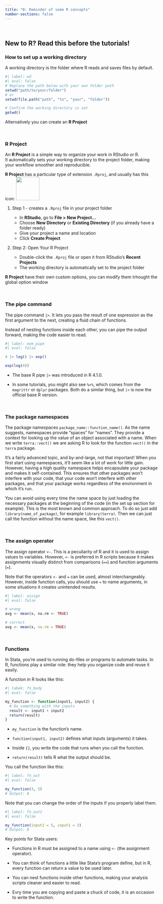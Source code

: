 ```yaml
---
title: "0: Reminder of some R concepts"
number-sections: false
---
```


<br>

## New to R? Read this before the tutorials!
### How to set up a working directory
A working directory is the folder where R reads and saves files by default.

```r
#| label: wd
#| eval: false
# Replace the path below with your own folder path
setwd("path/to/your/folder")
# or
setwd(file.path("path", "to", "your", "folder"))

# Confirm the working directory is set
getwd()
```

::: {.callout-note}
Alternatively you can create an **R Project**
:::

<br>

### R Project
An **R Project**  is a simple way to organize your work in RStudio or R.  
It automatically sets your working directory to the project folder, making your workflow smoother and reproducible.

**R Project** has a particular type of extension `.Rproj`, and usually has this icon: ![](images/project_directory_logo.png){width=0.8in}

1. Step 1 - creates a `.Rproj` file in your project folder

    - In **RStudio**, go to **File > New Project...**  
    - Choose **New Directory** or **Existing Directory** (if you already have a folder ready)  
    - Give your project a name and location  
    - Click **Create Project**  

2. Step 2: Open Your R Project

    - Double-click the `.Rproj` file or open it from RStudio's **Recent Projects**  
    - The working directory is automatically set to the project folder

::: {.callout-note}
**R Project** have their own custom options, you can modify them trhought the global option window
:::

<br>

### The pipe command

The pipe command `|>`. It lets you pass the result of one expression as the first argument to the next, creating a fluid chain of functions.

Instead of nesting functions inside each other, you can pipe the output forward, making the code easier to read.

```r
#| label: exm_pipe
#| eval: false

4 |> log() |> exp()

exp(log(4))
```

::: {.callout-note}

* The base R pipe `|>` was introduced in R 4.1.0.

* In some tutorials, you might also see `%>%`, which comes from the `magrittr` or `dplyr` packages. Both do a similar thing, but `|>` is now the official base R version.
:::

<br>

### The package namespaces

The package namespaces `package_name::function_name()`. As the name suggests, namespaces provide "spaces" for "names". They provide a context for looking up the value of an object associated with a name. When we write `terra::vect()` we are asking R to look for the function `vect()` in the `terra` package.

It's a fairly advanced topic, and by-and-large, not that important! When you first start using namespaces, it'll seem like a lot of work for little gain. However, having a high quality namespace helps encapsulate your package and makes it self-contained. This ensures that other packages won't interfere with your code, that your code won't interfere with other packages, and that your package works regardless of the environment in which it's run.

You can avoid using every time the name space by just loading the necessary packages at the beginning of the code (in the set up section for example). This is the most known and common approach. To do so just add `library(name_of_package)`, for example `library(terra)`. Then we can just call the function without the name space, like this `vect()`.

<br>

### The assign operator

The assign operator `<-`. This is a peculiarity of R and it is used to assign values to variables. However, `<-` is preferred in R scripts because it makes assignments visually distinct from comparisons (`==`) and function arguments (`=`).

Note that the operators `<-` and `=` can be used, almost interchangeably. However, inside function calls, you should use `=` to name arguments, in some situations it creates unintended results.

```r
#| label: assign
#| eval: false

# wrong
avg <- mean(x, na.rm <- TRUE)

# correct
avg <- mean(x, na.rm = TRUE)
```


<br>

### Functions
In Stata, you're used to running do-files or programs to automate tasks. In R, functions play a similar role: they help you organize code and reuse it easily.

A function in R looks like this:
```r
#| labek: fn_body
#| eval: false

my_function <- function(input1, input2) {
  # Do something with the inputs
  result <- input1 + input2
  return(result)
}
```

* `my_function` is the function's name.

* `function(input1, input2)` defines what inputs (arguments) it takes.

* Inside `{}`, you write the code that runs when you call the function.

* `return(result)` tells R what the output should be.

You call the function like this:
```r
#| label: fn_out
#| eval: false

my_function(3, 5)
# Output: 8
```

Note that you can change the order of the inputs if you properly label them.
```r
#| label: fn_out2
#| eval: false

my_function(input2 = 5, input1 = 3)
# Output: 8
```

Key points for Stata users:

* Functions in R must be assigned to a name using `<-` (the assignment operator).

* You can think of functions a little like Stata's program define, but in R, every function can return a value to be used later.

* You can nest functions inside other functions, making your analysis scripts cleaner and easier to read.

* Evry time you are copying and paste a chuck of code, it is an occasion to write the function.
<br><br>

